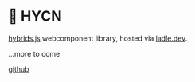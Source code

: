 
<Meta title="Documentation/Welcome" />

# 🪻 HYCN

[hybrids.js] webcomponent library, hosted via [ladle.dev].

...more to come

[github](https://github.com/olmesm/hycn)

<!-- MD REFS -->

[hybrids.js]: https://hybrids.js.org/
[ladle.dev]: https://ladle.dev/
